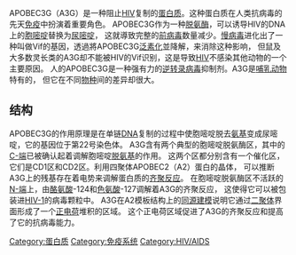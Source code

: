 {{infobox_gene}}
{{expert|time=2018-05-29T00:37:04+00:00}}
{{Unreferenced |time=2009-08-15T14:20:36+00:00 }}
APOBEC3G（A3G）是一种阻止[[HIV|HIV]]复制的[[蛋白质|蛋白质]]。这种蛋白质在人类抗病毒的先天[[免疫|免疫]]中扮演着重要角色。
APOBEC3G作为一种[[脱氨酶|脱氨酶]]，可以诱导HIV的DNA上的[[胞嘧啶|胞嘧啶]]替换为[[尿嘧啶|尿嘧啶]]，
这就導致完整的[[前病毒|前病毒]]数量减少。[[慢病毒|慢病毒]]进化出了一种叫做Vif的基因，透過將APOBEC3G[[泛素化|泛素化]]並降解，来消除这种影响，
但鼠及大多数灵长类的A3G却不能被HIV的Vif识别，这是导致[[HIV|HIV]]不感染其他动物的一个主要原因。
人的APOBEC3G是一种强有力的[[逆转录病毒|逆转录病毒]]抑制剂。A3G是[[哺乳动物|哺乳动物]]特有的，
但它在不同[[物种|物种]]间的差异却很大。

== 结构 ==
APOBEC3G的作用原理是在单链[[DNA|DNA]]复制的过程中使胞嘧啶脱去[[氨基|氨基]]变成尿嘧啶，它的基因位于第22号染色体。
A3G含有两个典型的胞嘧啶脱氨酶区，其中的[[C-端|C-端]]已被确认起着调解胞嘧啶[[脱氨基|脱氨基]]的作用。
这两个区都分别含有一个催化区，它们是CD1区和CD2区。利用四聚体APOBEC2（A2）蛋白的晶体，
可以推断A3G上的残基存在着电势来调解蛋白质的[[齐聚反应|齐聚反应]]。
在胞嘧啶脱氨酶区不活跃的[[N-端|N-端]]上，由[[酪氨酸|酪氨酸]]-124和[[色氨酸|色氨酸]]-127调解着A3G的齐聚反应，
这使得它可以被包装进[[HIV-1|HIV-1]]的病毒颗粒中。
A3G在A2模板结构上的[[同源建模|同源建模]]说明它通过[[二聚体|二聚体]]界面形成了一个[[正电荷|正电荷]]堆积的区域。
这个正电荷区域促进了A3G的齐聚反应和提高了它的抗病毒能力。

[[Category:蛋白质|Category:蛋白质]]
[[Category:免疫系统|Category:免疫系统]]
[[Category:HIV/AIDS|Category:HIV/AIDS]]